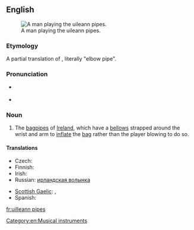 {{was wotd|2009|April|15}}
==English==
{{wikipedia}}
[[File:Cillian Vallely on Uilleann Pipes.jpg|thumb|A man playing the uileann pipes.]]

===Etymology===
A partial translation of {{etyl|ga}} {{term|píb uilleann|lang=ga}}, literally "elbow pipe".

===Pronunciation===
* {{a|UK}} {{IPA|/ˈɪl.ən ˌpaɪps/}}
* {{audio|en-us-uilleann pipes.ogg|Audio (US)}}

===Noun===
{{head|en|noun|usually plural; singular: [[uilleann pipe]]}}

# The [[bagpipes]] of [[Ireland]], which have a [[bellows]] strapped around the wrist and arm to [[inflate]] the [[bag]] rather than the player blowing to do so.

====Translations====
{{trans-top|bagpipes of Ireland}}
* Czech: {{t-|cs|irské dudy|f|p}}
* Finnish: {{t+|fi|irlantilainen}} {{t+|fi|säkkipilli}}
* Irish: {{t-|ga|píb uilleann|f}}
* Russian: [[ирландская волынка]] {{f}}
{{trans-mid}}
* [[Scottish Gaelic]]: {{t-|gd|pìob-shionnaich}}, {{t-|gd|pìob-uilne|f}}
* Spanish: {{t-|es|gaita irlandesa|f}}
{{trans-bottom}}

[[Category:en:Musical instruments]]

[[fr:uilleann pipes]]